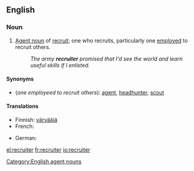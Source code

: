 ==English==

===Noun===
{{en-noun}}

# [[agent noun|Agent noun]] of [[recruit]]; one who recruits, particularly one [[employ]]ed to recruit others.
#: ''The army '''recruiter''' promised that I'd see the world and learn useful skills if I enlisted.''

====Synonyms====
* (''one employeed to recruit others''): [[agent]], [[headhunter]], [[scout]]

====Translations====
{{trans-top|one employed to recruit others}}
* Finnish: [[värvääjä]]
* French: {{t|fr|recruteur|m}}
{{trans-mid}}
* German: {{t-|de|Rekrutierer|m}}
{{trans-bottom}}

[[Category:English agent nouns]]

[[el:recruiter]]
[[fr:recruiter]]
[[io:recruiter]]